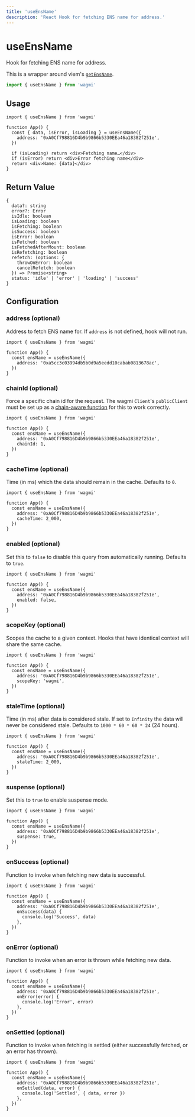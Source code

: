 ```yaml
---
title: 'useEnsName'
description: 'React Hook for fetching ENS name for address.'
---
```


# useEnsName

Hook for fetching ENS name for address.

This is a wrapper around viem's [`getEnsName`](https://viem.sh/docs/ens/actions/getEnsName.html).

```ts
import { useEnsName } from 'wagmi'
```

## Usage

```tsx
import { useEnsName } from 'wagmi'

function App() {
  const { data, isError, isLoading } = useEnsName({
    address: '0xA0Cf798816D4b9b9866b5330EEa46a18382f251e',
  })

  if (isLoading) return <div>Fetching name…</div>
  if (isError) return <div>Error fetching name</div>
  return <div>Name: {data}</div>
}
```

## Return Value

```tsx
{
  data?: string
  error?: Error
  isIdle: boolean
  isLoading: boolean
  isFetching: boolean
  isSuccess: boolean
  isError: boolean
  isFetched: boolean
  isFetchedAfterMount: boolean
  isRefetching: boolean
  refetch: (options: {
    throwOnError: boolean
    cancelRefetch: boolean
  }) => Promise<string>
  status: 'idle' | 'error' | 'loading' | 'success'
}
```

## Configuration

### address (optional)

Address to fetch ENS name for. If `address` is not defined, hook will not run.

```tsx {5}
import { useEnsName } from 'wagmi'

function App() {
  const ensName = useEnsName({
    address: '0xa5cc3c03994db5b0d9a5eedd10cabab0813678ac',
  })
}
```

### chainId (optional)

Force a specific chain id for the request. The wagmi `Client`'s `publicClient` must be set up as a [chain-aware function](/react/client#publicclient-optional) for this to work correctly.

```tsx {6}
import { useEnsName } from 'wagmi'

function App() {
  const ensName = useEnsName({
    address: '0xA0Cf798816D4b9b9866b5330EEa46a18382f251e',
    chainId: 1,
  })
}
```

### cacheTime (optional)

Time (in ms) which the data should remain in the cache. Defaults to `0`.

```tsx {6}
import { useEnsName } from 'wagmi'

function App() {
  const ensName = useEnsName({
    address: '0xA0Cf798816D4b9b9866b5330EEa46a18382f251e',
    cacheTime: 2_000,
  })
}
```

### enabled (optional)

Set this to `false` to disable this query from automatically running. Defaults to `true`.

```tsx {6}
import { useEnsName } from 'wagmi'

function App() {
  const ensName = useEnsName({
    address: '0xA0Cf798816D4b9b9866b5330EEa46a18382f251e',
    enabled: false,
  })
}
```

### scopeKey (optional)

Scopes the cache to a given context. Hooks that have identical context will share the same cache.

```tsx {6}
import { useEnsName } from 'wagmi'

function App() {
  const ensName = useEnsName({
    address: '0xA0Cf798816D4b9b9866b5330EEa46a18382f251e',
    scopeKey: 'wagmi',
  })
}
```

### staleTime (optional)

Time (in ms) after data is considered stale. If set to `Infinity` the data will never be considered stale. Defaults to `1000 * 60 * 60 * 24` (24 hours).

```tsx {6}
import { useEnsName } from 'wagmi'

function App() {
  const ensName = useEnsName({
    address: '0xA0Cf798816D4b9b9866b5330EEa46a18382f251e',
    staleTime: 2_000,
  })
}
```

### suspense (optional)

Set this to `true` to enable suspense mode.

```tsx {6}
import { useEnsName } from 'wagmi'

function App() {
  const ensName = useEnsName({
    address: '0xA0Cf798816D4b9b9866b5330EEa46a18382f251e',
    suspense: true,
  })
}
```

### onSuccess (optional)

Function to invoke when fetching new data is successful.

```tsx {6-8}
import { useEnsName } from 'wagmi'

function App() {
  const ensName = useEnsName({
    address: '0xA0Cf798816D4b9b9866b5330EEa46a18382f251e',
    onSuccess(data) {
      console.log('Success', data)
    },
  })
}
```

### onError (optional)

Function to invoke when an error is thrown while fetching new data.

```tsx {6-8}
import { useEnsName } from 'wagmi'

function App() {
  const ensName = useEnsName({
    address: '0xA0Cf798816D4b9b9866b5330EEa46a18382f251e',
    onError(error) {
      console.log('Error', error)
    },
  })
}
```

### onSettled (optional)

Function to invoke when fetching is settled (either successfully fetched, or an error has thrown).

```tsx {6-8}
import { useEnsName } from 'wagmi'

function App() {
  const ensName = useEnsName({
    address: '0xA0Cf798816D4b9b9866b5330EEa46a18382f251e',
    onSettled(data, error) {
      console.log('Settled', { data, error })
    },
  })
}
```
